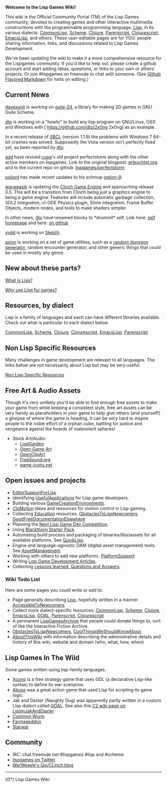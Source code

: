'''Welcome to the Lisp Games Wiki!'''

This wiki is the Official Community Portal (TM) of the Lisp Games community, devoted to creating games and other interactive multimedia constructions with the programmable programming language, [[Lisp]], in its various dialects: [[CommonLisp]], [[Scheme]], [[Clojure]], [[Parenscript]], [[Clojurescript]], [[EmacsLisp]], and others. These user-editable pages are for YOU: people sharing information, links, and discussions related to Lisp Games Development.

We've been updating the wiki to make it a more comprehensive resource for the Lispgames community. If you'd like to help out, please create a github account and start adding ideas, questions, or links to your own or others' projects. Or join #lispgames on freenode to chat with someone. (See [https://help.github.com/articles/github-flavored-markdown/ Github Flavored Markdown] for hints on editing.)

== Current News ==
[[User:davexunit|davexunit]] is working on [[guile-2d]], a library for making 2D games in GNU Guile Scheme.

[[User:dto|dto]] is working on a "howto" to build any lisp program on GNU/Linux, OSX and Windows with [ https://github.com/dto/2x0ng 2x0ng] as an example.

In a recent release of [http://www.sbcl.org/ SBCL] (version 1.1.9) the problems with Windows 7 64-bit crashes was solved. Supposedly the Vista version isn't perfectly fixed yet, as been reported by [[User:dto|dto]].

[[User:add|add]] have revived [[User:cupe|cupe]]'s old project perfectstorm along with the other active members on lispgames. Link to the original blogpost: [http://erleuchtet.org/2008/03/project-overview-perfectstorm.html erleuchtet.org] and to the current repo on github: [https://github.com/lispgames/perfectstorm lispgames/perfectstorm]

[[User:psilord|psilord]] has made recent updates to his schmup [https://github.com/psilord/option-9 option-9].

[[User:BradWBeer|warweasle]] is updating the [https://github.com/BradWBeer/clinch Clinch Game Engine] and approaching release 0.5. This will be a transition from Clinch being just a graphics engine to being a game engine. Features will include automatic garbage collection, SDL2 integration, cl-ODE Physics plugin, Slime integration, Frame Buffer Objects, modern nodes, and tools to make shaders simpler. 

In other news, [[User:dto|dto]] have renamed blocky to *drumroll* xelf. Link here: [http://xelf.me/ xelf homepage] and here: [https://github.com/dto/xelf on github]

[[User:vydd|vydd]] is working on [https://github.com/vydd/sketch Sketch].


[[User:axionix|axion]] is working on a set of game utilities, such as a [http://git.axity.net/axion/crawler random dungeon generator], random encounter generator, and other generic things that could be used in mostly any genre.

== New about these parts? == 
[[What is Lisp?]]

[[Why use Lisp for games?]]

== Resources, by dialect ==

Lisp is a family of languages and each can have different libraries available. Check out what is particular to each dialect below.

[[CommonLisp]], [[Scheme]], [[Clojure]], [[Clojurescript]], [[EmacsLisp]], [[Parenscript]]

== Non Lisp Specific Resources == 

Many challenges in game development are relevant to all languages. The links below are not necessarily about Lisp but may be very useful.

[[Non Lisp Specific Resources]]

== Free Art & Audio Assets ==
Though it's very unlikely you'd be able to find enough free assets to make your game from while keeping a consistent style, free art assets can be very handy as placeholders in your game to help give others (and yourself!) a glimpse of where the game is heading. It can be very hard to inspire people to the noble effort of a orphan cube, battling for justice and vengeance against the hoards of malevolent spheres!

* Stock Art/Audio: 
** [http://lostgarden.com/labels/free%20game%20graphics.html LostGarden]
** [http://opengameart.org Open Game Art]
** [http://openclipart.org/tags/game OpenClipArt]
** [http://www.freesound.org/ FreeSound.org]
** [http://game-icons.net/ game-icons.net]

== Open issues and projects == 

* [[EditorSupportForLisp]] 
* Identifying [[UsefulApplications]] for Lisp game developers.
* Building various [[GameCreationEnvironments]].
* [[CloMotion]] ideas and resources for motion control in Lisp gaming.
* Collecting [[Education]] resources. [[ObstaclesToLispNewcomers]] [[GoodFreeDocumentationElsewhere]]
* Planning the [[Next Lisp Game Dev Competition]].
* Using [https://bitbucket.org/elliottslaughter/blackthorn-engine Blackthorn Starter Pack].
* Automating build process and packaging of binaries/libs/assets for all available platforms. See [[QuickLisp]].
* Engine and language-agnostic DAM (digital asset management) tools. See [[AssetManagement]].
* Working with others to add new platforms. [[PlatformSupport]]
* Writing [[Articles| Lisp Game Development Articles]].
* Collecting [[Lessons Learned|Lessons learned, Questions and Answers]].

=== Wiki Todo List ===

Here are some pages you could write or add to: 

* Page generally describing [[Lisp]], hopefully written in a manner [[AccessibleToNewcomers]].
* Collect more dialect-specific resources: [[CommonLisp]], [[Scheme]], [[Clojure]], [[EmacsLisp]], [[GOAL]], [[Parenscript]], [[Clojurescript]] 
* A permanent [[LispGamesArchive]] that people could donate things to, sort of like the Interactive Fiction Archive.
* [[ObstaclesToLispNewcomers]], [[CoolThingsWeShouldKnowAbout]]
* [[AboutThisWiki]] with information describing the administrative details and history of this wiki, website and domain (who, what, how, when)

== Lisp Games In The Wild ==
Some games written using lisp-family languages.

* [http://sourceware.org/xconq/ Xconq] is a free strategy game that uses GDL (a declarative Lisp-like syntax) to define its war scenarios.
* [http://en.wikipedia.org/wiki/Abuse_%28video_game%29 Abuse] was a great action game that used Lisp for scripting its game logic.
* Jak and Daxter (Naughty Dog) was apparently partly written in a custom Lisp dialect called [http://en.wikipedia.org/wiki/Game_Oriented_Assembly_Lisp GOAL]. See also this [http://c2.com/cgi/wiki?LispInJakAndDaxter C2 wiki page on LispInJakAndDaxter]
* [[Common Worm]]
* [[Farmageddon]]
* [[Starwar]]

== Community ==

* IRC: chat.freenode.net #lispgames #lisp and #scheme
* [http://twitter.com/lispgames lispgames on Twitter]
* [http://lisp-qix.blogspot.com WarWeasle's Qix/CLinch blog]

----

(ᗧ*) Lisp Games Wiki
